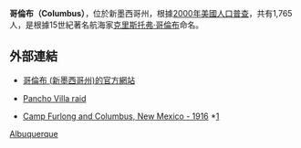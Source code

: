 {{Infobox Settlement |official_name            = 哥倫布, 新墨西哥州 |settlement_type          = [[Village_(United_States)|Village]] |nickname                 =  |motto                    =   <!-- Images --> |image_skyline            =  |imagesize                =  |image_caption            =  |image_flag               =  |image_seal               =   <!-- Maps --> |image_map = Luna_County_New_Mexico_Incorporated_and_Unincorporated_areas_Columbus_Highlighted.svg |mapsize                  = 250px |map_caption              = 哥伦布 (新墨西哥州)的位置
|image_map1               =  |mapsize1                 =  |map_caption1             =   <!-- Location --> |subdivision_type         = 國家 |subdivision_name         = [[美國|美國]] |subdivision_type1        = 州 |subdivision_name1        = [[新墨西哥州|新墨西哥州]] |subdivision_type2        =  |government_footnotes     =  |government_type          =  |leader_title             =  |leader_name              =  |leader_title1            =  |leader_name1             =  |established_title        =  |established_date         =   <!-- Area --> |unit_pref  =  Imperial |area_footnotes           =  |area_magnitude           =  |area_total_km2           = 7.2 |area_land_km2            = 7.2 |area_water_km2           = 0.0 |area_total_sq_mi         = 2.8 |area_land_sq_mi          = 2.8 |area_water_sq_mi         = 0.0  <!-- Population --> |population_as_of         = 2000年 |population_footnotes     =  |population_total         = 1765 |population_density_km2   = 245.3 |population_density_sq_mi = 635.3  }}

'''哥倫布（Columbus）'''，位於新墨西哥州，根據[[2000年美國人口普查|2000年美國人口普查]]，共有1,765人，是根據15世紀著名航海家[[克里斯托弗·哥倫布|克里斯托弗·哥倫布]]命名。

== 外部連結 ==
*[http://columbusnewmexico.com/ 哥倫布 (新墨西哥州)的官方網站]{{Wayback|url=http://columbusnewmexico.com/ |date=20210110132942 }}

{{Mapit-US-cityscale|31.83076|-107.641558}} 

*[https://web.archive.org/web/20140719220950/http://web.nmsu.edu/~publhist/colhist.htm Pancho Villa raid] 

*[https://web.archive.org/web/20091101234933/http://campfurlong.awardspace.us/ Camp Furlong and Columbus, New Mexico - 1916] *[http://columbus.demingps.org/site_res_view_template.aspx?id=7db3dcca-556d-4d10-87d3-364cb2b02be0]{{dead link|date=2017年12月 |bot=InternetArchiveBot |fix-attempted=yes }}

[[Category:新墨西哥州城市|Albuquerque]]